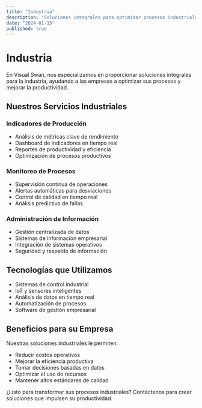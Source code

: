```yaml
---
title: "Industria"
description: "Soluciones integrales para optimizar procesos industriales y mejorar la productividad"
date: "2024-01-15"
published: true
---
```


# Industria

En Visual Swan, nos especializamos en proporcionar soluciones integrales para la industria, ayudando a las empresas a optimizar sus procesos y mejorar la productividad.

## Nuestros Servicios Industriales

### Indicadores de Producción
- Análisis de métricas clave de rendimiento
- Dashboard de indicadores en tiempo real
- Reportes de productividad y eficiencia
- Optimización de procesos productivos

### Monitoreo de Procesos
- Supervisión continua de operaciones
- Alertas automáticas para desviaciones
- Control de calidad en tiempo real
- Análisis predictivo de fallas

### Administración de Información
- Gestión centralizada de datos
- Sistemas de información empresarial
- Integración de sistemas operativos
- Seguridad y respaldo de información

## Tecnologías que Utilizamos

- Sistemas de control industrial
- IoT y sensores inteligentes
- Análisis de datos en tiempo real
- Automatización de procesos
- Software de gestión empresarial

## Beneficios para su Empresa

Nuestras soluciones industriales le permiten:
- Reducir costos operativos
- Mejorar la eficiencia productiva
- Tomar decisiones basadas en datos
- Optimizar el uso de recursos
- Mantener altos estándares de calidad

¿Listo para transformar sus procesos industriales? Contáctenos para crear soluciones que impulsen su productividad. 